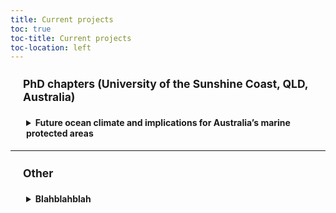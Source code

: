 ```yaml
---
title: Current projects
toc: true
toc-title: Current projects
toc-location: left
---
```


<style>
  .document-title::after {
    content: "";
    display: block;
    position: absolute;
    left: 0;
    bottom: 0;
    width: 100%;
    height: 2px; /* Thickness of the line */
    background-color: black; /* Color of the line */
  }
  
  .image-left {
    float: left;
    margin-right: 20px; /* Adjust the spacing between the image and text */
    margin-left: 40px; /* Adjust the spacing between the image and left margin */
    max-width: 30%; /* Adjust the width of the image */
    height: auto; /* Maintain aspect ratio */
  }

  /* Custom header sizes */
  h1 {
    font-size: 2em; /* Size for h1 headings */
  }

  h2 {
    font-size: 1.5em; /* Size for h2 headings */
  }

  h3 {
    font-size: 1.25em; /* Size for h3 headings */
    font-weight: bold; /* Makes the text bold */
    margin-left: 20px; /* Indent the h3 headings */
  }

  h4 {
    font-size: 1em; /* Size for h4 headings */
    margin-left: 40px; /* Indent the h4 headings */
  }
  
  /* Clearfix class to handle floated elements */
  .clearfix::after {
    content: "";
    display: table;
    clear: both;
  }
  
  
  /* Style for collapsible sections */
  details {
    margin-bottom: 10px; /* Space below each collapsible section */
    margin-left: 20px; /* Space beside each collapsible section */
  }
  
  summary {
    font-weight: bold;
    cursor: pointer;
    padding: 5px;
    background-color: transparent; /* No background color */
    border: none; /* No border */
  }
  
  summary:hover {
    background-color: #e3fafc; /* Light background color on hover */
  }
  
  .collapsible-content {
    padding: 10px;
    display: none; /* Hide content by default */
  }
  
  details[open] .collapsible-content {
    display: block; /* Show content when section is open */
  }
  
  <!-- /* Style for horizontal lines */ -->
  <!-- .section-divider { -->
  <!--   border: none; -->
  <!--   border-top: 2px solid #ccc; /* Thickness and color of the line */ -->
  <!--   margin: 20px 0; /* Spacing above and below the line */ -->
  <!-- } -->
</style>


### PhD chapters (University of the Sunshine Coast, QLD, Australia)

<details>
<summary>Future ocean climate and implications for Australia's marine protected areas</summary>
::: collapsible-content
<img src="climref_overlap.png" class="image-left" alt="Future ocean climate and implications for Australia's marine protected areas"/>
*Put abstract here*
:::
</details>

<!-- <hr class="section-divider"/> -->
***

### Other
<details>
<summary>Blahblahblah</summary>
::: collapsible-content
<img src="SSP245_tos.gif" alt="Example GIF of daily sea surface temperature for SSP2-4.5 emissions scenario for 1993" style="max-width: 60%; height: auto; margin-left: 35px;"/>
*Put whatever here*
:::
</details>
